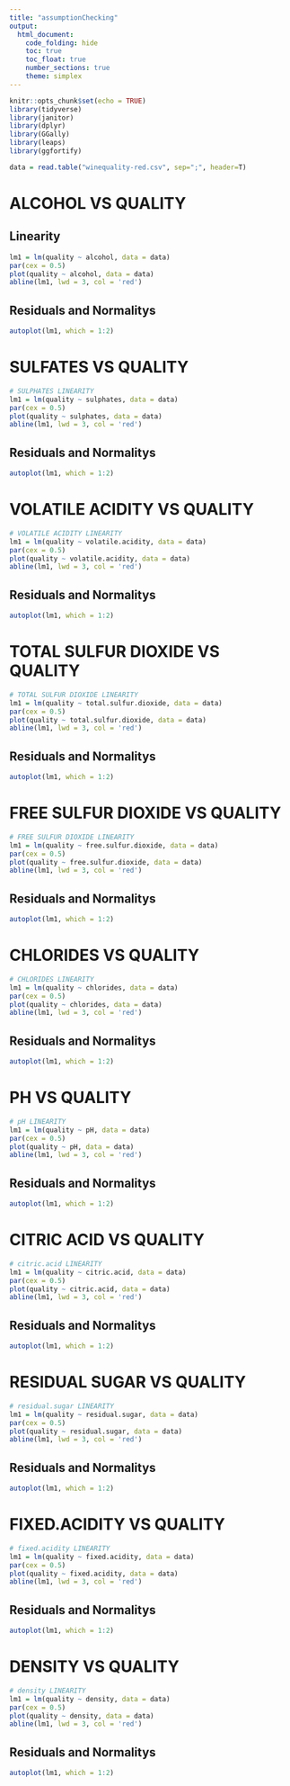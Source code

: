 ```yaml
---
title: "assumptionChecking"
output:
  html_document:
    code_folding: hide
    toc: true
    toc_float: true
    number_sections: true
    theme: simplex 
---
```


``` r
knitr::opts_chunk$set(echo = TRUE)
library(tidyverse)
library(janitor)
library(dplyr)
library(GGally)
library(leaps)
library(ggfortify)
```

```r
data = read.table("winequality-red.csv", sep=";", header=T)

```

# ALCOHOL VS QUALITY

## Linearity
```r
lm1 = lm(quality ~ alcohol, data = data)
par(cex = 0.5)
plot(quality ~ alcohol, data = data)
abline(lm1, lwd = 3, col = 'red')
```

## Residuals and Normalitys
```r
autoplot(lm1, which = 1:2)
```

# SULFATES VS QUALITY
```r
# SULPHATES LINEARITY
lm1 = lm(quality ~ sulphates, data = data)
par(cex = 0.5)
plot(quality ~ sulphates, data = data)
abline(lm1, lwd = 3, col = 'red')
```

## Residuals and Normalitys
```r
autoplot(lm1, which = 1:2)
```

# VOLATILE ACIDITY VS QUALITY
```r
# VOLATILE ACIDITY LINEARITY
lm1 = lm(quality ~ volatile.acidity, data = data)
par(cex = 0.5)
plot(quality ~ volatile.acidity, data = data)
abline(lm1, lwd = 3, col = 'red')
```

## Residuals and Normalitys
```r
autoplot(lm1, which = 1:2)
```

# TOTAL SULFUR DIOXIDE VS QUALITY
```r
# TOTAL SULFUR DIOXIDE LINEARITY
lm1 = lm(quality ~ total.sulfur.dioxide, data = data)
par(cex = 0.5)
plot(quality ~ total.sulfur.dioxide, data = data)
abline(lm1, lwd = 3, col = 'red')
```

## Residuals and Normalitys
```r
autoplot(lm1, which = 1:2)
```

# FREE SULFUR DIOXIDE VS QUALITY
```r
# FREE SULFUR DIOXIDE LINEARITY
lm1 = lm(quality ~ free.sulfur.dioxide, data = data)
par(cex = 0.5)
plot(quality ~ free.sulfur.dioxide, data = data)
abline(lm1, lwd = 3, col = 'red')
```
## Residuals and Normalitys
```r
autoplot(lm1, which = 1:2)
```

# CHLORIDES VS QUALITY
```r
# CHLORIDES LINEARITY
lm1 = lm(quality ~ chlorides, data = data)
par(cex = 0.5)
plot(quality ~ chlorides, data = data)
abline(lm1, lwd = 3, col = 'red')
```

## Residuals and Normalitys
```r
autoplot(lm1, which = 1:2)
```

# PH VS QUALITY
```r
# pH LINEARITY
lm1 = lm(quality ~ pH, data = data)
par(cex = 0.5)
plot(quality ~ pH, data = data)
abline(lm1, lwd = 3, col = 'red')
```

## Residuals and Normalitys
```r
autoplot(lm1, which = 1:2)
```

# CITRIC ACID VS QUALITY
```r
# citric.acid LINEARITY
lm1 = lm(quality ~ citric.acid, data = data)
par(cex = 0.5)
plot(quality ~ citric.acid, data = data)
abline(lm1, lwd = 3, col = 'red')
```

## Residuals and Normalitys
```r
autoplot(lm1, which = 1:2)
```

# RESIDUAL SUGAR VS QUALITY
```r
# residual.sugar LINEARITY
lm1 = lm(quality ~ residual.sugar, data = data)
par(cex = 0.5)
plot(quality ~ residual.sugar, data = data)
abline(lm1, lwd = 3, col = 'red')
```

## Residuals and Normalitys
```r
autoplot(lm1, which = 1:2)
```

# FIXED.ACIDITY VS QUALITY
```r
# fixed.acidity LINEARITY
lm1 = lm(quality ~ fixed.acidity, data = data)
par(cex = 0.5)
plot(quality ~ fixed.acidity, data = data)
abline(lm1, lwd = 3, col = 'red')
```
## Residuals and Normalitys
```r
autoplot(lm1, which = 1:2)
```

# DENSITY VS QUALITY
```r
# density LINEARITY
lm1 = lm(quality ~ density, data = data)
par(cex = 0.5)
plot(quality ~ density, data = data)
abline(lm1, lwd = 3, col = 'red')
```

## Residuals and Normalitys
```r
autoplot(lm1, which = 1:2)
```